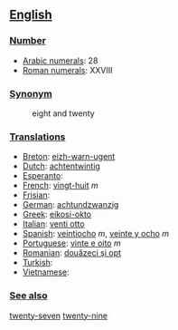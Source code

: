 == [[English]] ==

=== [[Number]] ===

*[[w:Arabic Numerals|Arabic numerals]]: 28
*[[w:Roman numerals|Roman numerals]]: XXVIII

=== [[Synonym]] ===
:eight and twenty

=== [[Translations]] ===

*[[Breton]]: [[eizh-warn-ugent]]
*[[Dutch]]: [[achtentwintig]]
*[[Esperanto]]:
*[[French]]: [[vingt-huit]] ''m''
*[[Frisian]]:
*[[German]]: [[achtundzwanzig]]
*[[Greek]]: [[eikosi-okto]]
*[[Italian]]: [[venti otto]]
*[[Spanish]]: [[veintiocho]] ''m'', [[veinte y ocho]] ''m''
*[[Portuguese]]: [[vinte e oito]] ''m''
*[[Romanian]]: [[douăzeci şi opt]]
*[[Turkish]]:
*[[Vietnamese]]:

=== [[See also]] ===

[[twenty-seven]] [[twenty-nine]]